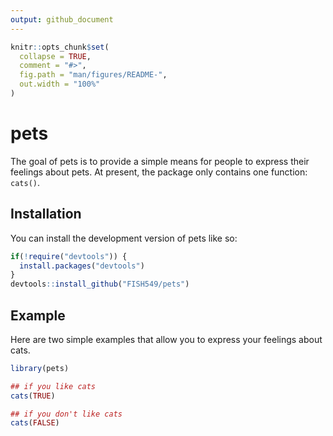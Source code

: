 ```yaml
---
output: github_document
---
```


```r
knitr::opts_chunk$set(
  collapse = TRUE,
  comment = "#>",
  fig.path = "man/figures/README-",
  out.width = "100%"
)
```

# pets

The goal of pets is to provide a simple means for people to express their feelings about pets. At present, the package only contains one function: `cats()`.

## Installation

You can install the development version of pets like so:

``` r
if(!require("devtools")) {
  install.packages("devtools")
}
devtools::install_github("FISH549/pets")
```

## Example

Here are two simple examples that allow you to express your feelings about cats.

```r
library(pets)

## if you like cats
cats(TRUE)

## if you don't like cats
cats(FALSE)
```
